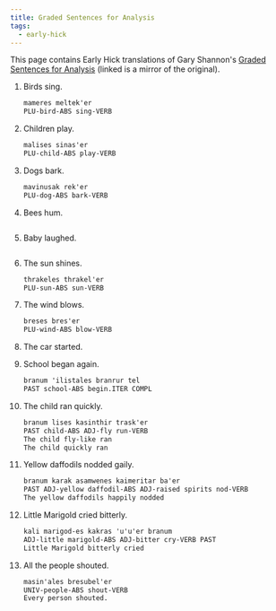 ```yaml
---
title: Graded Sentences for Analysis
tags:
  - early-hick
---
```



This page contains Early Hick translations of Gary Shannon's
[Graded Sentences for Analysis](https://cofl.github.io/conlang/resources/mirror/graded-sentences-for-analysis.html)
(linked is a mirror of the original).

1. Birds sing.  

    ```txt
    mameres meltek'er
    PLU-bird-ABS sing-VERB
    ```

2. Children play.

    ```txt
    malises sinas'er
    PLU-child-ABS play-VERB
    ```

3. Dogs bark.

    ```txt
    mavinusak rek'er
    PLU-dog-ABS bark-VERB
    ```

4. Bees hum.

    ```txt
    ```

5. Baby laughed.

    ```txt
    ```

6. The sun shines.

    ```txt
    thrakeles thrakel'er
    PLU-sun-ABS sun-VERB
    ```

7. The wind blows.

    ```txt
    breses bres'er
    PLU-wind-ABS blow-VERB
    ```

8. The car started.

9. School began again.

    ```txt
    branum 'ilistales branrur tel
    PAST school-ABS begin.ITER COMPL

    ```

10. The child ran quickly.

    ```txt
    branum lises kasinthir trask'er
    PAST child-ABS ADJ-fly run-VERB
    The child fly-like ran
    The child quickly ran
    ```

11. Yellow daffodils nodded gaily.

    ```txt
    branum karak asamwenes kaimeritar ba'er
    PAST ADJ-yellow daffodil-ABS ADJ-raised spirits nod-VERB
    The yellow daffodils happily nodded
    ```

12. Little Marigold cried bitterly.

    ```txt
    kali marigod-es kakras 'u'u'er branum
    ADJ-little marigold-ABS ADJ-bitter cry-VERB PAST
    Little Marigold bitterly cried
    ```

13. All the people shouted.

    ```txt
    masin'ales bresubel'er
    UNIV-people-ABS shout-VERB
    Every person shouted.
    ```
